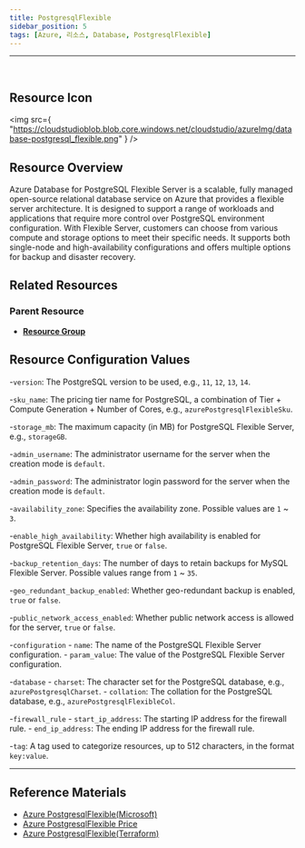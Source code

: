 ```yaml
---
title: PostgresqlFlexible
sidebar_position: 5
tags: [Azure, 리소스, Database, PostgresqlFlexible]
---
```


<hr />
<br />

## Resource Icon

<img
    src={
        "https://cloudstudioblob.blob.core.windows.net/cloudstudio/azureImg/database-postgresql_flexible.png"
    }
/>

## Resource Overview

Azure Database for PostgreSQL Flexible Server is a scalable, fully managed open-source relational database service on Azure that provides a flexible server architecture. 
It is designed to support a range of workloads and applications that require more control over PostgreSQL environment configuration. 
With Flexible Server, customers can choose from various compute and storage options to meet their specific needs. 
It supports both single-node and high-availability configurations and offers multiple options for backup and disaster recovery.

## Related Resources

### Parent Resource

-   [**Resource Group**](https://docs.cstudio.app/docs/resource/azure/Base/ResourceGroup)

## Resource Configuration Values

-`version`: The PostgreSQL version to be used, e.g., `11`, `12`, `13`, `14`.

-`sku_name`: The pricing tier name for PostgreSQL, a combination of Tier + Compute Generation + Number of Cores, e.g., `azurePostgresqlFlexibleSku`.

-`storage_mb`: The maximum capacity (in MB) for PostgreSQL Flexible Server, e.g., `storageGB`.

-`admin_username`: The administrator username for the server when the creation mode is `default`.

-`admin_password`: The administrator login password for the server when the creation mode is `default`.

-`availability_zone`: Specifies the availability zone. Possible values are `1` ~ `3`.

-`enable_high_availability`: Whether high availability is enabled for PostgreSQL Flexible Server, `true` or `false`.

-`backup_retention_days`: The number of days to retain backups for MySQL Flexible Server. Possible values range from `1` ~ `35`.

-`geo_redundant_backup_enabled`: Whether geo-redundant backup is enabled, `true` or `false`.

-`public_network_access_enabled`: Whether public network access is allowed for the server, `true` or `false`.

-`configuration`
    - `name`: The name of the PostgreSQL Flexible Server configuration.
    - `param_value`: The value of the PostgreSQL Flexible Server configuration.

-`database`
    - `charset`: The character set for the PostgreSQL database, e.g., `azurePostgresqlCharset`.
    - `collation`: The collation for the PostgreSQL database, e.g., `azurePostgresqlFlexibleCol`.

-`firewall_rule`
    - `start_ip_address`: The starting IP address for the firewall rule.
    - `end_ip_address`: The ending IP address for the firewall rule.

-`tag`: A tag used to categorize resources, up to 512 characters, in the format `key:value`.

---

## Reference Materials

-   [Azure PostgresqlFlexible(Microsoft)](https://learn.microsoft.com/ko-kr/azure/postgresql/flexible-server/overview)
-   [Azure PostgresqlFlexible Price](https://azure.microsoft.com/ko-kr/pricing/details/postgresql/flexible-server/)
-   [Azure PostgresqlFlexible(Terraform)](https://registry.terraform.io/providers/hashicorp/azurerm/latest/docs/resources/postgresql_flexible_server)
